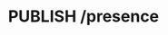 ---
title: 'PUBLISH /presence'
description: 'Send a presence update'
asyncapi: 'publish /presence'
---